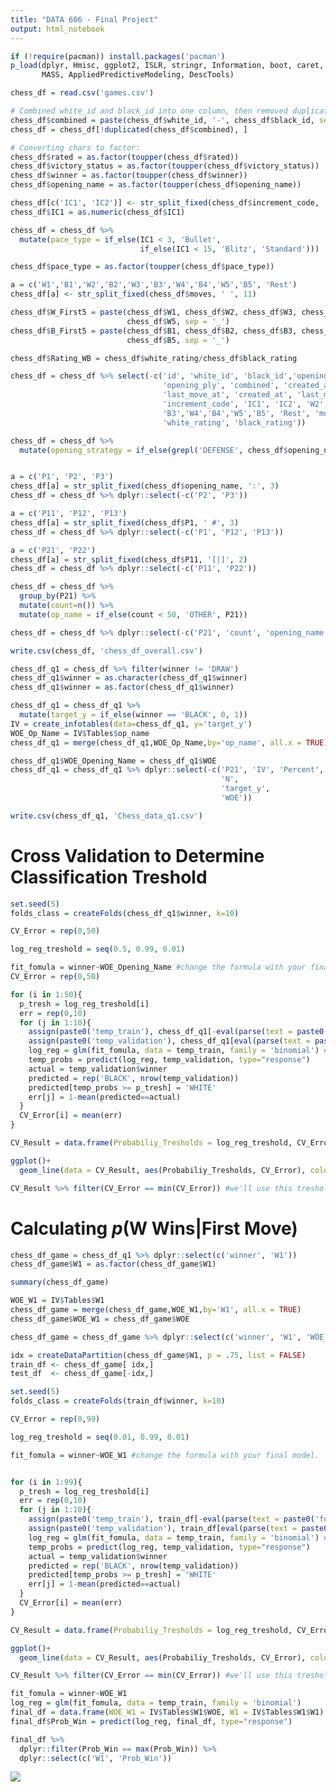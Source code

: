 ---
title: "DATA 606 - Final Project"
output: html_notebook
---

```{r warning=FALSE, message=FALSE}
if (!require(pacman)) install.packages('pacman')
p_load(dplyr, Hmisc, ggplot2, ISLR, stringr, Information, boot, caret, 
       MASS, AppliedPredictiveModeling, DescTools)
```

```{r}
chess_df = read.csv('games.csv')
```

```{r}
# Combined white_id and black_id into one column, then removed duplicates from this column
chess_df$combined = paste(chess_df$white_id, '-', chess_df$black_id, sep = '')
chess_df = chess_df[!duplicated(chess_df$combined), ]
```

```{r}
# Converting chars to factor:
chess_df$rated = as.factor(toupper(chess_df$rated))
chess_df$victory_status = as.factor(toupper(chess_df$victory_status))
chess_df$winner = as.factor(toupper(chess_df$winner))
chess_df$opening_name = as.factor(toupper(chess_df$opening_name))
```

```{r}
chess_df[c('IC1', 'IC2')] <- str_split_fixed(chess_df$increment_code, '[+]', 2)
chess_df$IC1 = as.numeric(chess_df$IC1)

chess_df = chess_df %>% 
  mutate(pace_type = if_else(IC1 < 3, 'Bullet', 
                             if_else(IC1 < 15, 'Blitz', 'Standard')))

chess_df$pace_type = as.factor(toupper(chess_df$pace_type))

a = c('W1','B1','W2','B2','W3','B3','W4','B4','W5','B5', 'Rest')
chess_df[a] <- str_split_fixed(chess_df$moves, ' ', 11)

chess_df$W_First5 = paste(chess_df$W1, chess_df$W2, chess_df$W3, chess_df$W4,
                          chess_df$W5, sep = '_')
chess_df$B_First5 = paste(chess_df$B1, chess_df$B2, chess_df$B3, chess_df$B4,
                          chess_df$B5, sep = '_')

chess_df$Rating_WB = chess_df$white_rating/chess_df$black_rating

chess_df = chess_df %>% select(-c('id', 'white_id', 'black_id','opening_eco',
                                  'opening_ply', 'combined', 'created_at',
                                  'last_move_at', 'created_at', 'last_move_at',
                                  'increment_code', 'IC1', 'IC2', 'W2','B2','W3',
                                  'B3','W4','B4','W5','B5', 'Rest', 'moves',
                                  'white_rating', 'black_rating'))

chess_df = chess_df %>% 
  mutate(opening_strategy = if_else(grepl('DEFENSE', chess_df$opening_name, fixed = TRUE) == TRUE, 'DEFENSE', 'NO_DEFENSE'))


a = c('P1', 'P2', 'P3')
chess_df[a] = str_split_fixed(chess_df$opening_name, ':', 3)
chess_df = chess_df %>% dplyr::select(-c('P2', 'P3'))

a = c('P11', 'P12', 'P13')
chess_df[a] = str_split_fixed(chess_df$P1, ' #', 3)
chess_df = chess_df %>% dplyr::select(-c('P1', 'P12', 'P13'))

a = c('P21', 'P22')
chess_df[a] = str_split_fixed(chess_df$P11, '[|]', 2)
chess_df = chess_df %>% dplyr::select(-c('P11', 'P22'))

chess_df = chess_df %>% 
  group_by(P21) %>% 
  mutate(count=n()) %>%
  mutate(op_name = if_else(count < 50, 'OTHER', P21))

chess_df = chess_df %>% dplyr::select(-c('P21', 'count', 'opening_name'))
```

```{r}
write.csv(chess_df, 'chess_df_overall.csv')
```

```{r}
chess_df_q1 = chess_df %>% filter(winner != 'DRAW')
chess_df_q1$winner = as.character(chess_df_q1$winner)
chess_df_q1$winner = as.factor(chess_df_q1$winner)
```

```{r}
chess_df_q1 = chess_df_q1 %>% 
  mutate(target_y = if_else(winner == 'BLACK', 0, 1))
IV = create_infotables(data=chess_df_q1, y='target_y')
WOE_Op_Name = IV$Tables$op_name
chess_df_q1 = merge(chess_df_q1,WOE_Op_Name,by='op_name', all.x = TRUE)
```

```{r}
chess_df_q1$WOE_Opening_Name = chess_df_q1$WOE
chess_df_q1 = chess_df_q1 %>% dplyr::select(-c('P21', 'IV', 'Percent', 
                                               'N', 
                                               'target_y',
                                               'WOE'))
```

```{r}
write.csv(chess_df_q1, 'Chess_data_q1.csv')
```

# Cross Validation to Determine Classification Treshold

```{r}
set.seed(5)
folds_class = createFolds(chess_df_q1$winner, k=10)

CV_Error = rep(0,50)

log_reg_treshold = seq(0.5, 0.99, 0.01)

fit_fomula = winner~WOE_Opening_Name #change the formula with your final model.
CV_Error = rep(0,50)

for (i in 1:50){
  p_tresh = log_reg_treshold[i]
  err = rep(0,10)
  for (j in 1:10){
    assign(paste0('temp_train'), chess_df_q1[-eval(parse(text = paste0('folds_class$Fold0',1))),])
    assign(paste0('temp_validation'), chess_df_q1[eval(parse(text = paste0('folds_class$Fold0',1))),])
    log_reg = glm(fit_fomula, data = temp_train, family = 'binomial') # change the name of the dataset.  
    temp_probs = predict(log_reg, temp_validation, type="response")
    actual = temp_validation$winner
    predicted = rep('BLACK', nrow(temp_validation))
    predicted[temp_probs >= p_tresh] = 'WHITE'
    err[j] = 1-mean(predicted==actual)
  }
  CV_Error[i] = mean(err)
}

CV_Result = data.frame(Probabiliy_Tresholds = log_reg_treshold, CV_Error)

ggplot()+
  geom_line(data = CV_Result, aes(Probabiliy_Tresholds, CV_Error), colour='red')

CV_Result %>% filter(CV_Error == min(CV_Error)) #we'll use this treshold to calculate model performance in test dataset. 
```

# Calculating $p(\text{W Wins}|\text{First Move})$

```{r}
chess_df_game = chess_df_q1 %>% dplyr::select(c('winner', 'W1'))
chess_df_game$W1 = as.factor(chess_df_game$W1)
```

```{r}
summary(chess_df_game)
```

```{r}
WOE_W1 = IV$Tables$W1
chess_df_game = merge(chess_df_game,WOE_W1,by='W1', all.x = TRUE)
chess_df_game$WOE_W1 = chess_df_game$WOE

chess_df_game = chess_df_game %>% dplyr::select(c('winner', 'W1', 'WOE_W1'))
```

```{r}
idx = createDataPartition(chess_df_game$W1, p = .75, list = FALSE)
train_df <- chess_df_game[ idx,]
test_df  <- chess_df_game[-idx,]
```

```{r}
set.seed(5)
folds_class = createFolds(train_df$winner, k=10)

CV_Error = rep(0,99)

log_reg_treshold = seq(0.01, 0.99, 0.01)

fit_fomula = winner~WOE_W1 #change the formula with your final model.


for (i in 1:99){
  p_tresh = log_reg_treshold[i]
  err = rep(0,10)
  for (j in 1:10){
    assign(paste0('temp_train'), train_df[-eval(parse(text = paste0('folds_class$Fold0',1))),])
    assign(paste0('temp_validation'), train_df[eval(parse(text = paste0('folds_class$Fold0',1))),])
    log_reg = glm(fit_fomula, data = temp_train, family = 'binomial') # change the name of the dataset.  
    temp_probs = predict(log_reg, temp_validation, type="response")
    actual = temp_validation$winner
    predicted = rep('BLACK', nrow(temp_validation))
    predicted[temp_probs >= p_tresh] = 'WHITE'
    err[j] = 1-mean(predicted==actual)
  }
  CV_Error[i] = mean(err)
}

CV_Result = data.frame(Probabiliy_Tresholds = log_reg_treshold, CV_Error)

ggplot()+
  geom_line(data = CV_Result, aes(Probabiliy_Tresholds, CV_Error), colour='red')

CV_Result %>% filter(CV_Error == min(CV_Error)) #we'll use this treshold to calculate model performance in test dataset. 
```

```{r}
fit_fomula = winner~WOE_W1
log_reg = glm(fit_fomula, data = temp_train, family = 'binomial')
final_df = data.frame(WOE_W1 = IV$Tables$W1$WOE, W1 = IV$Tables$W1$W1)
final_df$Prob_Win = predict(log_reg, final_df, type="response")
```

```{r}
final_df %>% 
  dplyr::filter(Prob_Win == max(Prob_Win)) %>%
  dplyr::select(c('W1', 'Prob_Win'))
```

![](images/image-1379528782.png)
